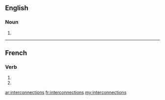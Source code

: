 ==English==

===Noun===
{{head|en|plural}}

# {{plural of|interconnection|lang=en}}

----

==French==

===Verb===
{{fr-verb-form}}

# {{inflection of|interconnecter||1|p|impf|indc|lang=fr}}
# {{inflection of|interconnecter||1|p|pres|subj|lang=fr}}

[[ar:interconnections]]
[[fr:interconnections]]
[[my:interconnections]]